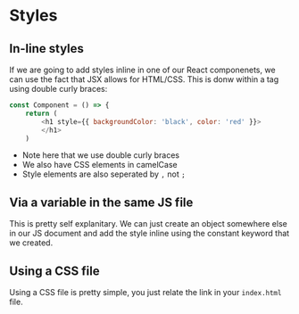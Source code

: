 # Styles

## In-line styles

If we are going to add styles inline in one of our React componenets, we can use the fact that JSX allows for HTML/CSS. This is donw within a tag using double curly braces:

```javascript
const Component = () => {
	return (
		<h1 style={{ backgroundColor: 'black', color: 'red' }}>
		</h1>
	)
```

- Note here that we use double curly braces
- We also have CSS elements in camelCase
- Style elements are also seperated by `,` not  `;`

## Via a variable in the same JS file

This is pretty self explanitary. We can just create an object somewhere else in our JS document and add the style inline using the constant keyword that we created.

## Using a CSS file

Using a CSS file is pretty simple, you just relate the link in your `index.html` file.
